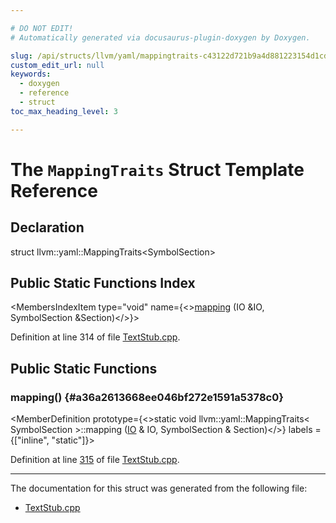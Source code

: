 ```yaml
---

# DO NOT EDIT!
# Automatically generated via docusaurus-plugin-doxygen by Doxygen.

slug: /api/structs/llvm/yaml/mappingtraits-c43122d721b9a4d881223154d1cdc967
custom_edit_url: null
keywords:
  - doxygen
  - reference
  - struct
toc_max_heading_level: 3

---
```





# The `MappingTraits` Struct Template Reference

<DoxygenPage pluginConfig={pluginConfig}>



## Declaration

<CodeBlock>struct llvm::yaml::MappingTraits&lt;SymbolSection&gt;</CodeBlock>

## Public Static Functions Index

<MembersIndex>

<MembersIndexItem
  type="void"
  name={<><a href="#a36a2613668ee046bf272e1591a5378c0">mapping</a> (IO &amp;IO, SymbolSection &amp;Section)</>}>
</MembersIndexItem>

</MembersIndex>


Definition at line 314 of file <a href="/docs/api/files/lib/lib/textapi/textstub-cpp">TextStub.cpp</a>.

<SectionDefinition>

## Public Static Functions

### mapping() {#a36a2613668ee046bf272e1591a5378c0}

<MemberDefinition
  prototype={<>static void llvm::yaml::MappingTraits&lt; SymbolSection &gt;::mapping (<a href="/docs/api/classes/llvm/yaml/io">IO</a> &amp; IO, SymbolSection &amp; Section)</>}
  labels = {["inline", "static"]}>

Definition at line <a href="/docs/api/files/lib/lib/textapi/textstub-cpp/#l00315">315</a> of file <a href="/docs/api/files/lib/lib/textapi/textstub-cpp">TextStub.cpp</a>.
</MemberDefinition>

</SectionDefinition>

<hr/>

The documentation for this struct was generated from the following file:

<ul>
<li><a href="/docs/api/files/lib/lib/textapi/textstub-cpp">TextStub.cpp</a></li>
</ul>

</DoxygenPage>
